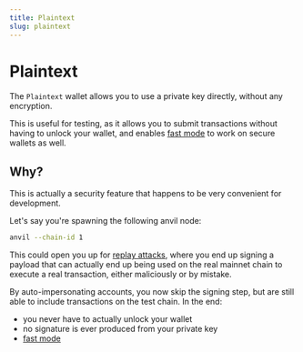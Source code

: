 ```yaml
---
title: Plaintext
slug: plaintext
---
```


# Plaintext

The `Plaintext` wallet allows you to use a private key directly, without any encryption.

This is useful for testing, as it allows you to submit transactions without having to unlock your wallet, and enables [fast mode](/docs/features/fast-mode) to work on secure wallets as well.

## Why?

This is actually a security feature that happens to be very convenient for development.

Let's say you're spawning the following anvil node:

```sh
anvil --chain-id 1
```

This could open you up for [replay attacks](https://chain.link/education-hub/replay-attack), where you end up signing a payload that can actually end up being used on the real mainnet chain to execute a real transaction, either maliciously or by mistake.

By auto-impersonating accounts, you now skip the signing step, but are still able to include transactions on the test chain. In the end:

- you never have to actually unlock your wallet
- no signature is ever produced from your private key
- [fast mode](/docs/features/fast-mode)

